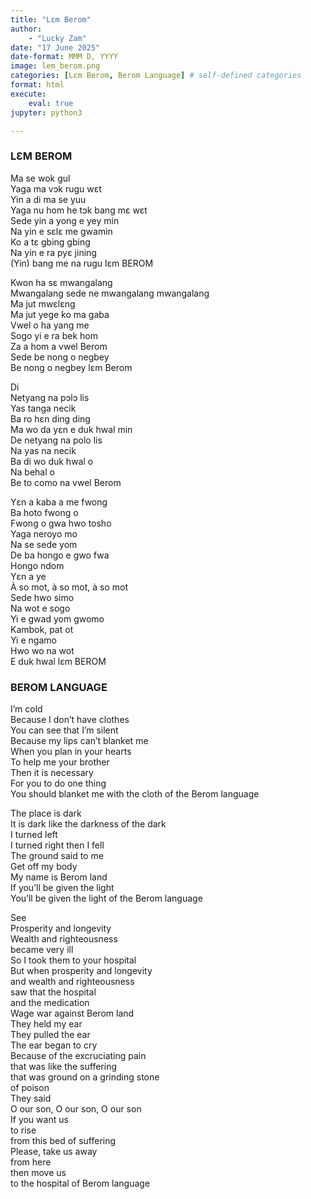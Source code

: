 ```yaml
---
title: "Lɛm Berom"
author: 
    - "Lucky Zam"
date: "17 June 2025"
date-format: MMM D, YYYY
image: lem_berom.png
categories: [Lɛm Berom, Berom Language] # self-defined categories
format: html
execute:
    eval: true
jupyter: python3

---
```


:::: {.panel-tabset}

### LƐM BEROM    
Ma se wok gul<br>
Yaga ma vɔk rugu wɛt<br>
Yin a di ma se yuu<br>
Yaga nu hom he tɔk bang mɛ wɛt<br>
Sede yin a yong e yey min<br>
Na yin e sɛlɛ me gwamin<br>
Ko a tɛ gbing gbing<br>
Na yin e ra pyɛ jining<br>
(Yin) bang me na rugu lɛm BEROM<br>



Kwon ha sɛ mwangalang<br>
Mwangalang sede ne mwangalang mwangalang<br>
Ma jut mwɛlɛng<br>
Ma jut yege ko ma gaba<br>
Vwel o ha yang me<br>
Sogo yi e ra bek hom<br>
Za a hom a vwel Berom<br>
Sede be nong o negbey<br>
Be nong o negbey lɛm Berom<br>



Di<br>
Netyang na pɔlɔ lis<br>
Yas tanga necik<br>
Ba ro hɛn ding ding<br>
Ma wo da yɛn e duk hwal min<br>
De netyang na polo lis<br>
Na yas na necik<br>
Ba di wo duk hwal o<br>
Na behal o<br>
Be to como na vwel Berom<br>


Yɛn a kaba a me fwong<br>
Ba hoto fwong o<br>
Fwong o gwa hwo tosho<br>
Yaga neroyo mo<br>
Na se sede yom<br>
De ba hongo e gwo fwa<br>
Hongo ndom<br>
Yɛn a ye<br>
À so mot, à so mot, à so mot<br>
Sede hwo simo<br>
Na wot e sogo<br>
Yi e gwad yom gwomo<br>
Kambok, pat ot<br>
Yi e ngamo<br>
Hwo wo na wot<br>
E duk hwal lɛm BEROM<br>


### BEROM LANGUAGE   
I'm cold<br>
Because I don't have clothes<br>
You can see that I'm silent<br>
Because my lips can't blanket me<br>
When you plan in your hearts<br>
To help me your brother<br>
Then it is necessary<br>
For you to do one thing<br>
You should blanket me with the cloth of the Berom language<br>

The place is dark<br>
It is dark like the darkness of the dark<br>
I turned left<br>
I turned right then I fell<br>
The ground said to me<br>
Get off my body<br>
My name is Berom land<br>
If you'll be given the light<br>
You'll be given the light of the Berom language<br>

See<br>
Prosperity and longevity<br>
Wealth and righteousness<br>
became very ill<br>
So I took them to your hospital<br>
But when prosperity and longevity<br>
and wealth and righteousness<br>
saw that the hospital<br>
and the medication<br>
Wage war against Berom land<br>
They held my ear<br>
They pulled the ear<br>
The ear began to cry<br>
Because of the excruciating pain<br>
that was like the suffering<br>
that was ground on a grinding stone<br>
of poison<br>
They said<br>
O our son, O our son, O our son<br>
If you want us<br>
to rise<br>
from this bed of suffering<br>
Please, take us away<br>
from here<br>
then move us<br>
to the hospital of Berom language<br>
::::


